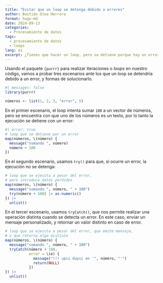```yaml
---
title: "Evitar que un loop se detenga debido a errores"
author: Bastián Olea Herrera
format: hugo-md
date: 2024-09-13
categories:
  - Procesamiento de datos
tags:
  - procesamiento de datos
  - loops
lang: es
excerpt: ¿Tienes que hacer un loop, pero se detiene porque hay un error en uno de los pasos? Usa `try()` para que la ejecución no se detenga, o `tryCatch()` para atrapar el error y devolver algo distinto, como un mensaje y un return(NULL) para que no afecte el resultado.
---
```


Usando el paquete `{purrr}` para realizar iteraciones o _loops_ en nuestro código, vamos a probar tres escenarios ante los que un loop se detendría debido a un error, y formas de solucionarlo.

```r
#| messages: false
library(purrr)

números <- list(1, 2, 3, "error", 5)
```


En el primer escenario, el loop intenta sumar `100` a un vector de números, pero se encuentra con que uno de los números es un texto, por lo tanto la ejecución se detiene con un error:

```r
#| error: true
# loop que se detiene por un error
map(números, \(número) {
  message("sumando ", número)
  número + 100
})
```

En el segundo escenario, usamos `try()` para que, si ocurre un error, la ejecución no se detenga:

```r
# loop que se ejecuta a pesar del error, 
# pero introduce datos perdidos
map(números, \(número) {
  message("sumando ", número, " + 100")
  try(número + 100) |> as.numeric()
}) |> 
  unlist()
```

En el tercer escenario, usamos `tryCatch()`, que nos permite realizar una operación distinta cuando se detecta un error. En este caso, enviar un mensaje personalizado, y retornar un valor distinto en caso de error.

```r
# loop que se ejecuta a pesar del error, que emite mensaje, 
# y que retorna algo distinto
map(números, \(número) {
  message("sumando ", número, " + 100")
  tryCatch(número + 100,
           error = \(e) {
             message("!!! upsi dupsi en '", número, "'")
             return(NULL)
           })
}) |> 
  unlist()
```
